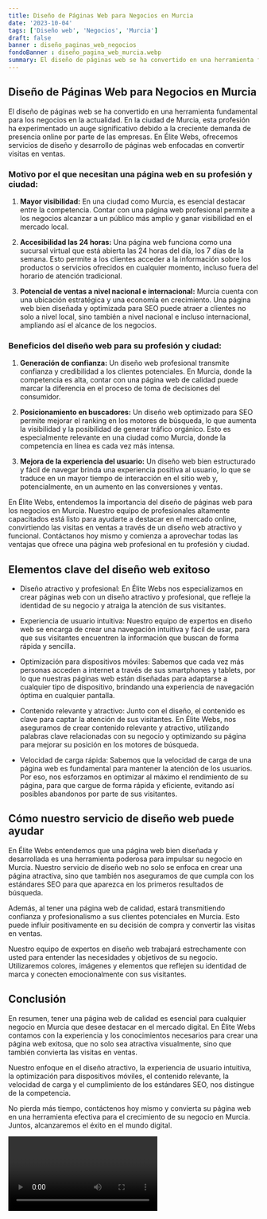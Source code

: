 ```yaml
---
title: Diseño de Páginas Web para Negocios en Murcia
date: '2023-10-04'
tags: ['Diseño web', 'Negocios', 'Murcia']
draft: false
banner : diseño_paginas_web_negocios
fondoBanner : diseño_pagina_web_murcia.webp
summary: El diseño de páginas web se ha convertido en una herramienta fundamental para los negocios en la actualidad. En la ciudad de Murcia, esta profesión ha experimentado un auge significativo debido a la creciente demanda de presencia online por parte de las empresas. En Élite Webs, ofrecemos servicios de diseño y desarrollo de páginas web enfocadas en convertir visitas en ventas.
---
```


## Diseño de Páginas Web para Negocios en Murcia

El diseño de páginas web se ha convertido en una herramienta fundamental para los negocios en la actualidad. En la ciudad de Murcia, esta profesión ha experimentado un auge significativo debido a la creciente demanda de presencia online por parte de las empresas. En Élite Webs, ofrecemos servicios de diseño y desarrollo de páginas web enfocadas en convertir visitas en ventas.

### Motivo por el que necesitan una página web en su profesión y ciudad:

1. **Mayor visibilidad:** En una ciudad como Murcia, es esencial destacar entre la competencia. Contar con una página web profesional permite a los negocios alcanzar a un público más amplio y ganar visibilidad en el mercado local.

2. **Accesibilidad las 24 horas:** Una página web funciona como una sucursal virtual que está abierta las 24 horas del día, los 7 días de la semana. Esto permite a los clientes acceder a la información sobre los productos o servicios ofrecidos en cualquier momento, incluso fuera del horario de atención tradicional.

3. **Potencial de ventas a nivel nacional e internacional:** Murcia cuenta con una ubicación estratégica y una economía en crecimiento. Una página web bien diseñada y optimizada para SEO puede atraer a clientes no solo a nivel local, sino también a nivel nacional e incluso internacional, ampliando así el alcance de los negocios.

### Beneficios del diseño web para su profesión y ciudad:

1. **Generación de confianza:** Un diseño web profesional transmite confianza y credibilidad a los clientes potenciales. En Murcia, donde la competencia es alta, contar con una página web de calidad puede marcar la diferencia en el proceso de toma de decisiones del consumidor.

2. **Posicionamiento en buscadores:** Un diseño web optimizado para SEO permite mejorar el ranking en los motores de búsqueda, lo que aumenta la visibilidad y la posibilidad de generar tráfico orgánico. Esto es especialmente relevante en una ciudad como Murcia, donde la competencia en línea es cada vez más intensa.

3. **Mejora de la experiencia del usuario:** Un diseño web bien estructurado y fácil de navegar brinda una experiencia positiva al usuario, lo que se traduce en un mayor tiempo de interacción en el sitio web y, potencialmente, en un aumento en las conversiones y ventas.

En Élite Webs, entendemos la importancia del diseño de páginas web para los negocios en Murcia. Nuestro equipo de profesionales altamente capacitados está listo para ayudarte a destacar en el mercado online, convirtiendo las visitas en ventas a través de un diseño web atractivo y funcional. Contáctanos hoy mismo y comienza a aprovechar todas las ventajas que ofrece una página web profesional en tu profesión y ciudad.

<GifSeo />

<Cta />

## Elementos clave del diseño web exitoso

- Diseño atractivo y profesional: En Élite Webs nos especializamos en crear páginas web con un diseño atractivo y profesional, que refleje la identidad de su negocio y atraiga la atención de sus visitantes.

- Experiencia de usuario intuitiva: Nuestro equipo de expertos en diseño web se encarga de crear una navegación intuitiva y fácil de usar, para que sus visitantes encuentren la información que buscan de forma rápida y sencilla.

- Optimización para dispositivos móviles: Sabemos que cada vez más personas acceden a internet a través de sus smartphones y tablets, por lo que nuestras páginas web están diseñadas para adaptarse a cualquier tipo de dispositivo, brindando una experiencia de navegación óptima en cualquier pantalla.

- Contenido relevante y atractivo: Junto con el diseño, el contenido es clave para captar la atención de sus visitantes. En Élite Webs, nos aseguramos de crear contenido relevante y atractivo, utilizando palabras clave relacionadas con su negocio y optimizando su página para mejorar su posición en los motores de búsqueda.

- Velocidad de carga rápida: Sabemos que la velocidad de carga de una página web es fundamental para mantener la atención de los usuarios. Por eso, nos esforzamos en optimizar al máximo el rendimiento de su página, para que cargue de forma rápida y eficiente, evitando así posibles abandonos por parte de sus visitantes.

## Cómo nuestro servicio de diseño web puede ayudar

En Élite Webs entendemos que una página web bien diseñada y desarrollada es una herramienta poderosa para impulsar su negocio en Murcia. Nuestro servicio de diseño web no solo se enfoca en crear una página atractiva, sino que también nos aseguramos de que cumpla con los estándares SEO para que aparezca en los primeros resultados de búsqueda.

Además, al tener una página web de calidad, estará transmitiendo confianza y profesionalismo a sus clientes potenciales en Murcia. Esto puede influir positivamente en su decisión de compra y convertir las visitas en ventas.

Nuestro equipo de expertos en diseño web trabajará estrechamente con usted para entender las necesidades y objetivos de su negocio. Utilizaremos colores, imágenes y elementos que reflejen su identidad de marca y conecten emocionalmente con sus visitantes.

## Conclusión

En resumen, tener una página web de calidad es esencial para cualquier negocio en Murcia que desee destacar en el mercado digital. En Élite Webs contamos con la experiencia y los conocimientos necesarios para crear una página web exitosa, que no solo sea atractiva visualmente, sino que también convierta las visitas en ventas.

Nuestro enfoque en el diseño atractivo, la experiencia de usuario intuitiva, la optimización para dispositivos móviles, el contenido relevante, la velocidad de carga y el cumplimiento de los estándares SEO, nos distingue de la competencia.

No pierda más tiempo, contáctenos hoy mismo y convierta su página web en una herramienta efectiva para el crecimiento de su negocio en Murcia. Juntos, alcanzaremos el éxito en el mundo digital.

<Video />

<CtaBot job='Negocios' city='Murcia'/>

<Gmaps query='Murcia+españa+maps' />